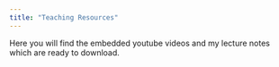 ```yaml
---
title: "Teaching Resources"
---
```


Here you will find the embedded youtube videos and my lecture notes which are ready to download.